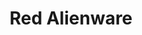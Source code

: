 ---
title: "Red Alienware"
meta_title: "Red Alienware craft"
description: "Craft de Red Alienware"
rank: "a"
draft: false
name: "Red Alienware"
recipe_img: "https://wiki.pokexgames.com/images/b/bd/Red_Alienware.png"
level: 84
craft_time: 172800
result: 1
value_npc: 1
ingredients:
  - name: "Tech Ball"
    quantity: 2
    item_img: "https://wiki.pokexgames.com/images/f/f4/Tech_Ball.png"
    value_npc: 1
  - name: "Red Dye"
    quantity: 5
    item_img: "https://wiki.pokexgames.com/images/c/c1/Red_Dye.png"
    value_npc: 1
  - name: "Fire Ear"
    quantity: 18
    item_img: "https://wiki.pokexgames.com/images/5/5f/Fire_Ear.png"
    value_npc: 1
  - name: "Glass"
    quantity: 19
    item_img: "https://wiki.pokexgames.com/images/1/15/Glass.png"
    value_npc: 1
  - name: "Platinum Bar"
    quantity: 1
    item_img: "https://wiki.pokexgames.com/images/d/d2/Platinum_Bar.png"
    value_npc: 1
  - name: "Platinum Ore"
    quantity: 20
    item_img: "https://wiki.pokexgames.com/images/b/b0/Platinum_Ore.png"
    value_npc: 1
---